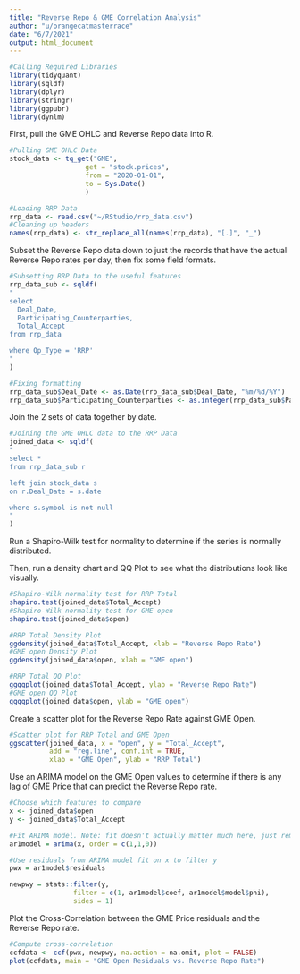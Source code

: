 ```yaml
---
title: "Reverse Repo & GME Correlation Analysis"
author: "u/orangecatmasterrace"
date: "6/7/2021"
output: html_document
---
```


```r
#Calling Required Libraries
library(tidyquant)
library(sqldf)
library(dplyr)
library(stringr)
library(ggpubr)
library(dynlm)
```

First, pull the GME OHLC and Reverse Repo data into R.

```r
#Pulling GME OHLC Data
stock_data <- tq_get("GME",
                   get = "stock.prices",
                   from = "2020-01-01",
                   to = Sys.Date()
                   )

#Loading RRP Data
rrp_data <- read.csv("~/RStudio/rrp_data.csv")
#Cleaning up headers
names(rrp_data) <- str_replace_all(names(rrp_data), "[.]", "_")

```

Subset the Reverse Repo data down to just the records that have the actual Reverse Repo rates per day, then fix some field formats.

```r
#Subsetting RRP Data to the useful features
rrp_data_sub <- sqldf(
"
select
  Deal_Date,
  Participating_Counterparties,
  Total_Accept
from rrp_data

where Op_Type = 'RRP'
"
)

#Fixing formatting
rrp_data_sub$Deal_Date <- as.Date(rrp_data_sub$Deal_Date, "%m/%d/%Y")
rrp_data_sub$Participating_Counterparties <- as.integer(rrp_data_sub$Participating_Counterparties)

```

Join the 2 sets of data together by date.

```r
#Joining the GME OHLC data to the RRP Data
joined_data <- sqldf(
"
select *
from rrp_data_sub r 

left join stock_data s
on r.Deal_Date = s.date

where s.symbol is not null
"
)

```

Run a Shapiro-Wilk test for normality to determine if the series is normally distributed.

Then, run a density chart and QQ Plot to see what the distributions look like visually.

```r
#Shapiro-Wilk normality test for RRP Total
shapiro.test(joined_data$Total_Accept)
#Shapiro-Wilk normality test for GME open
shapiro.test(joined_data$open)

#RRP Total Density Plot
ggdensity(joined_data$Total_Accept, xlab = "Reverse Repo Rate")
#GME open Density Plot
ggdensity(joined_data$open, xlab = "GME open")

#RRP Total QQ Plot
ggqqplot(joined_data$Total_Accept, ylab = "Reverse Repo Rate")
#GME open QQ Plot
ggqqplot(joined_data$open, ylab = "GME open")
```

Create a scatter plot for the Reverse Repo Rate against GME Open.

```r
#Scatter plot for RRP Total and GME Open
ggscatter(joined_data, x = "open", y = "Total_Accept", 
          add = "reg.line", conf.int = TRUE, 
          xlab = "GME Open", ylab = "RRP Total")
```

Use an ARIMA model on the GME Open values to determine if there is any lag of GME Price that can predict the Reverse Repo rate.

```r
#Choose which features to compare
x <- joined_data$open
y <- joined_data$Total_Accept

#Fit ARIMA model. Note: fit doesn't actually matter much here, just removing autoregression
ar1model = arima(x, order = c(1,1,0))

#Use residuals from ARIMA model fit on x to filter y
pwx = ar1model$residuals

newpwy = stats::filter(y,
                filter = c(1, ar1model$coef, ar1model$model$phi),
                sides = 1)
```

Plot the Cross-Correlation between the GME Price residuals and the Reverse Repo rate.

```r
#Compute cross-correlation
ccfdata <- ccf(pwx, newpwy, na.action = na.omit, plot = FALSE)
plot(ccfdata, main = "GME Open Residuals vs. Reverse Repo Rate")
```


